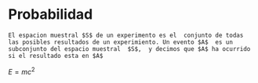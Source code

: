 # Probabilidad


```definition
El espacion muestral $S$ de un experimento es el  conjunto de todas las posibles resultados de un experimiento. Un evento $A$  es un subconjunto del espacio muestral  $S$,  y decimos que $A$ ha ocurrido  si el resultado esta en $A$

```




$E = mc^2$  